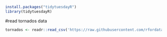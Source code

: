 
```r
install.packages("tidytuesdayR")
library(tidytuesdayR)
```
#read tornados data
```r
tornados <- readr::read_csv('https://raw.githubusercontent.com/rfordatascience/tidytuesday/master/data/2023/2023-05-16/tornados.csv')
```
